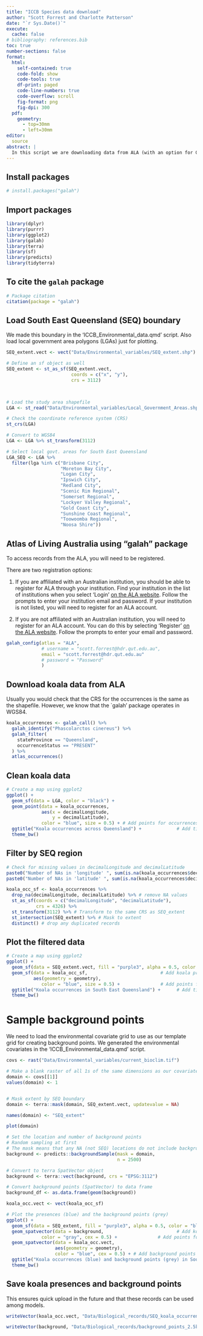 ```yaml
---
title: "ICCB Species data download"
author: "Scott Forrest and Charlotte Patterson"
date: "`r Sys.Date()`"
execute: 
  cache: false
# bibliography: references.bib
toc: true
number-sections: false
format: 
  html:
    self-contained: true
    code-fold: show
    code-tools: true
    df-print: paged
    code-line-numbers: true
    code-overflow: scroll
    fig-format: png
    fig-dpi: 300
  pdf:
    geometry: 
      - top=30mm
      - left=30mm
editor:
  source
abstract: |
  In this script we are downloading data from ALA (with an option for GBIF) for koalas (Phascolarctos cinereus) in the South-East Queensland (SEQ) region. We are then cleaning the data and in other scripts creating a species distribution model for current and future climate scenarios.
---
```


## Install packages

```r

# install.packages("galah")

```

## Import packages

```r

library(dplyr)
library(purrr)
library(ggplot2)
library(galah)
library(terra)
library(sf)
library(predicts)
library(tidyterra)

```

## To cite the `galah` package

```r

# Package citation
citation(package = "galah")

```

## Load South East Queensland (SEQ) boundary

We made this boundary in the 'ICCB_Environmental_data.qmd' script. 
Also load local government area polygons (LGAs) just for plotting.

```r

SEQ_extent.vect <- vect("Data/Environmental_variables/SEQ_extent.shp")

# Define an sf object as well
SEQ_extent <- st_as_sf(SEQ_extent.vect, 
                        coords = c("x", "y"), 
                        crs = 3112)
                        


# Load the study area shapefile
LGA <- st_read("Data/Environmental_variables/Local_Government_Areas.shp")

# Check the coordinate reference system (CRS)
st_crs(LGA)

# Convert to WGS84
LGA <- LGA %>% st_transform(3112)

# Select local govt. areas for South East Queensland
LGA_SEQ <- LGA %>% 
  filter(lga %in% c("Brisbane City", 
                    "Moreton Bay City", 
                    "Logan City", 
                    "Ipswich City", 
                    "Redland City", 
                    "Scenic Rim Regional", 
                    "Somerset Regional", 
                    "Lockyer Valley Regional", 
                    "Gold Coast City", 
                    "Sunshine Coast Regional", 
                    "Toowoomba Regional", 
                    "Noosa Shire"))

```



## Atlas of Living Australia using "galah" package

To access records from the ALA, you will need to be registered.

There are two registration options:

1.  If you are affiliated with an Australian institution, you should be able to register for ALA through your institution. Find your institution in the list of institutions when you select 'Login' [on the ALA website](https://www.ala.org.au/). Follow the prompts to enter your institution email and password. If your institution is not listed, you will need to register for an ALA account.

2. If you are not affiliated with an Australian institution, you will need to register for an ALA account. You can do this by selecting 'Register' [on the ALA website](https://www.ala.org.au/). Follow the prompts to enter your email and password.

```r

galah_config(atlas = "ALA",
             # username = "scott.forrest@hdr.qut.edu.au",
             email = "scott.forrest@hdr.qut.edu.au"
             # password = "Password"
             )

```

## Download koala data from ALA

Usually you would check that the CRS for the occurrences is the same as the shapefile. However, we know that the `galah' package operates in WGS84.

```r

koala_occurrences <- galah_call() %>% 
  galah_identify("Phascolarctos cinereus") %>% 
  galah_filter(
    stateProvince == "Queensland",
    occurrenceStatus == "PRESENT"
  ) %>% 
  atlas_occurrences()

```
## Clean koala data

```r

# Create a map using ggplot2
ggplot() +
  geom_sf(data = LGA, color = "black") +
  geom_point(data = koala_occurrences,
             aes(x = decimalLongitude,
                 y = decimalLatitude),
             color = "blue", size = 0.5) + # Add points for occurrences
  ggtitle("Koala occurrences across Queensland") +             # Add title
  theme_bw()

```

## Filter by SEQ region

```r

# Check for missing values in decimalLongitude and decimalLatitude
paste0("Number of NAs in 'longitude' ", sum(is.na(koala_occurrences$decimalLongitude)))
paste0("Number of NAs in 'latitude' ", sum(is.na(koala_occurrences$decimalLatitude)))

koala_occ_sf <- koala_occurrences %>% 
  drop_na(decimalLongitude, decimalLatitude) %>% # remove NA values
  st_as_sf(coords = c("decimalLongitude", "decimalLatitude"), 
           crs = 4326) %>%
  st_transform(3112) %>% # Transform to the same CRS as SEQ_extent
  st_intersection(SEQ_extent) %>% # Mask to extent
  distinct() # drop any duplicated records


```

## Plot the filtered data

```r

# Create a map using ggplot2
ggplot() +
  geom_sf(data = SEQ_extent.vect, fill = "purple3", alpha = 0.5, color = "black", size = 0.2) +
  geom_sf(data = koala_occ_sf,                           # Add koala presence locations
          aes(geometry = geometry),
             color = "blue", size = 0.5) +               # Add points for occurrences
  ggtitle("Koala occurrences in South East Queensland") +      # Add title
  theme_bw()

```

# Sample background points

We need to load the environmental covariate grid to use as our template grid for creating background points. We generated the environmental covariates in the 'ICCB_Environmental_data.qmd' script. 

```r

covs <- rast("Data/Environmental_variables/current_bioclim.tif")

# Make a blank raster of all 1s of the same dimensions as our covariate grid
domain <- covs[[1]]
values(domain) <- 1


# Mask extent by SEQ boundary
domain <- terra::mask(domain, SEQ_extent.vect, updatevalue = NA)

names(domain) <- "SEQ_extent"

plot(domain)

# Set the location and number of background points
# Random sampling at first
# The mask means that any NA (not SEQ) locations do not include background points
background <- predicts::backgroundSample(mask = domain, 
                                         n = 2500)

# Convert to terra SpatVector object
background <- terra::vect(background, crs = "EPSG:3112")

# Convert background points (SpatVector) to data frame
background_df <- as.data.frame(geom(background))

koala_occ.vect <- vect(koala_occ_sf)

# Plot the presences (blue) and the background points (grey)
ggplot() +
  geom_sf(data = SEQ_extent, fill = "purple3", alpha = 0.5, color = "black", size = 0.2) +
  geom_spatvector(data = background,                           # Add koala presence locations
             color = "gray", cex = 0.5) +               # Add points for occurrences
  geom_spatvector(data = koala_occ.vect, 
                  aes(geometry = geometry), 
                  color = "blue", cex = 0.5) + # Add background points
  ggtitle("Koala occurrences (blue) and background points (grey) in South East Queensland") +      # Add title
  theme_bw()


```

## Save koala presences and background points 
This ensures quick upload in the future and that these records can be used among models. 

```r

writeVector(koala_occ.vect, "Data/Biological_records/SEQ_koala_occurrences.shp", overwrite = T)

writeVector(background, "Data/Biological_records/background_points_2.5k_random.shp", overwrite = T)

```


